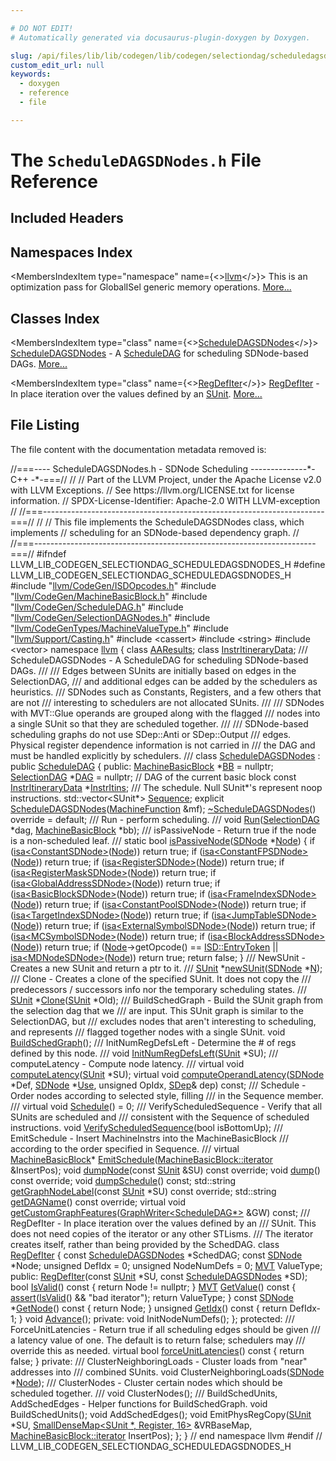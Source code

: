 ```yaml
---

# DO NOT EDIT!
# Automatically generated via docusaurus-plugin-doxygen by Doxygen.

slug: /api/files/lib/lib/codegen/lib/codegen/selectiondag/scheduledagsdnodes-h
custom_edit_url: null
keywords:
  - doxygen
  - reference
  - file

---
```





# The `ScheduleDAGSDNodes.h` File Reference

<DoxygenPage pluginConfig={pluginConfig}>



## Included Headers

<IncludesList>
<IncludesListItem
  filePath="llvm/CodeGen/ISDOpcodes.h"
  permalink="/docs/api/files/include/include/llvm/include/llvm/codegen/isdopcodes-h"
  isLocal="true" />
<IncludesListItem
  filePath="llvm/CodeGen/MachineBasicBlock.h"
  permalink="/docs/api/files/include/include/llvm/include/llvm/codegen/machinebasicblock-h"
  isLocal="true" />
<IncludesListItem
  filePath="llvm/CodeGen/ScheduleDAG.h"
  permalink="/docs/api/files/include/include/llvm/include/llvm/codegen/scheduledag-h"
  isLocal="true" />
<IncludesListItem
  filePath="llvm/CodeGen/SelectionDAGNodes.h"
  permalink="/docs/api/files/include/include/llvm/include/llvm/codegen/selectiondagnodes-h"
  isLocal="true" />
<IncludesListItem
  filePath="llvm/CodeGenTypes/MachineValueType.h"
  permalink="/docs/api/files/include/include/llvm/include/llvm/codegentypes/machinevaluetype-h"
  isLocal="true" />
<IncludesListItem
  filePath="llvm/Support/Casting.h"
  permalink="/docs/api/files/include/include/llvm/include/llvm/support/casting-h"
  isLocal="true" />
<IncludesListItem
  filePath="cassert"
  permalink=""
  isLocal="false" />
<IncludesListItem
  filePath="string"
  permalink=""
  isLocal="false" />
<IncludesListItem
  filePath="vector"
  permalink=""
  isLocal="false" />
</IncludesList>

## Namespaces Index

<MembersIndex>

<MembersIndexItem
  type="namespace"
  name={<><a href="/docs/api/namespaces/llvm">llvm</a></>}>
This is an optimization pass for GlobalISel generic memory operations. <a href="/docs/api/namespaces/llvm/#details">More...</a>
</MembersIndexItem>

</MembersIndex>

## Classes Index

<MembersIndex>

<MembersIndexItem
  type="class"
  name={<><a href="/docs/api/classes/llvm/scheduledagsdnodes">ScheduleDAGSDNodes</a></>}>
<a href="/docs/api/classes/llvm/scheduledagsdnodes">ScheduleDAGSDNodes</a> - A <a href="/docs/api/classes/llvm/scheduledag">ScheduleDAG</a> for scheduling SDNode-based DAGs. <a href="/docs/api/classes/llvm/scheduledagsdnodes/#details">More...</a>
</MembersIndexItem>

<MembersIndexItem
  type="class"
  name={<><a href="/docs/api/classes/llvm/scheduledagsdnodes/regdefiter">RegDefIter</a></>}>
<a href="/docs/api/classes/llvm/scheduledagsdnodes/regdefiter">RegDefIter</a> - In place iteration over the values defined by an <a href="/docs/api/classes/llvm/sunit">SUnit</a>. <a href="/docs/api/classes/llvm/scheduledagsdnodes/regdefiter/#details">More...</a>
</MembersIndexItem>

</MembersIndex>


## File Listing

The file content with the documentation metadata removed is:

<ProgramListing>

<Link id="l00001" /><CodeLine lineNumber="1"><span class="doxyHighlightComment">//===---- ScheduleDAGSDNodes.h - SDNode Scheduling --------------&#42;- C++ -&#42;-===//</span></CodeLine>
<Link id="l00002" /><CodeLine lineNumber="2"><span class="doxyHighlightComment">//</span></CodeLine>
<Link id="l00003" /><CodeLine lineNumber="3"><span class="doxyHighlightComment">// Part of the LLVM Project, under the Apache License v2.0 with LLVM Exceptions.</span></CodeLine>
<Link id="l00004" /><CodeLine lineNumber="4"><span class="doxyHighlightComment">// See https://llvm.org/LICENSE.txt for license information.</span></CodeLine>
<Link id="l00005" /><CodeLine lineNumber="5"><span class="doxyHighlightComment">// SPDX-License-Identifier: Apache-2.0 WITH LLVM-exception</span></CodeLine>
<Link id="l00006" /><CodeLine lineNumber="6"><span class="doxyHighlightComment">//</span></CodeLine>
<Link id="l00007" /><CodeLine lineNumber="7"><span class="doxyHighlightComment">//===----------------------------------------------------------------------===//</span></CodeLine>
<Link id="l00008" /><CodeLine lineNumber="8"><span class="doxyHighlightComment">//</span></CodeLine>
<Link id="l00009" /><CodeLine lineNumber="9"><span class="doxyHighlightComment">// This file implements the ScheduleDAGSDNodes class, which implements</span></CodeLine>
<Link id="l00010" /><CodeLine lineNumber="10"><span class="doxyHighlightComment">// scheduling for an SDNode-based dependency graph.</span></CodeLine>
<Link id="l00011" /><CodeLine lineNumber="11"><span class="doxyHighlightComment">//</span></CodeLine>
<Link id="l00012" /><CodeLine lineNumber="12"><span class="doxyHighlightComment">//===----------------------------------------------------------------------===//</span></CodeLine>
<Link id="l00013" /><CodeLine lineNumber="13"></CodeLine>
<Link id="l00014" /><CodeLine lineNumber="14"><span class="doxyHighlightPreprocessor">#ifndef LLVM&#95;LIB&#95;CODEGEN&#95;SELECTIONDAG&#95;SCHEDULEDAGSDNODES&#95;H</span></CodeLine>
<Link id="l00015" /><CodeLine lineNumber="15"><span class="doxyHighlightPreprocessor">#define LLVM&#95;LIB&#95;CODEGEN&#95;SELECTIONDAG&#95;SCHEDULEDAGSDNODES&#95;H</span></CodeLine>
<Link id="l00016" /><CodeLine lineNumber="16"></CodeLine>
<Link id="l00017" /><CodeLine lineNumber="17"><span class="doxyHighlightPreprocessor">#include &quot;<a href="/docs/api/files/include/include/llvm/include/llvm/codegen/isdopcodes-h">llvm/CodeGen/ISDOpcodes.h</a>&quot;</span></CodeLine>
<Link id="l00018" /><CodeLine lineNumber="18"><span class="doxyHighlightPreprocessor">#include &quot;<a href="/docs/api/files/include/include/llvm/include/llvm/codegen/machinebasicblock-h">llvm/CodeGen/MachineBasicBlock.h</a>&quot;</span></CodeLine>
<Link id="l00019" /><CodeLine lineNumber="19"><span class="doxyHighlightPreprocessor">#include &quot;<a href="/docs/api/files/include/include/llvm/include/llvm/codegen/scheduledag-h">llvm/CodeGen/ScheduleDAG.h</a>&quot;</span></CodeLine>
<Link id="l00020" /><CodeLine lineNumber="20"><span class="doxyHighlightPreprocessor">#include &quot;<a href="/docs/api/files/include/include/llvm/include/llvm/codegen/selectiondagnodes-h">llvm/CodeGen/SelectionDAGNodes.h</a>&quot;</span></CodeLine>
<Link id="l00021" /><CodeLine lineNumber="21"><span class="doxyHighlightPreprocessor">#include &quot;<a href="/docs/api/files/include/include/llvm/include/llvm/codegentypes/machinevaluetype-h">llvm/CodeGenTypes/MachineValueType.h</a>&quot;</span></CodeLine>
<Link id="l00022" /><CodeLine lineNumber="22"><span class="doxyHighlightPreprocessor">#include &quot;<a href="/docs/api/files/include/include/llvm/include/llvm/support/casting-h">llvm/Support/Casting.h</a>&quot;</span></CodeLine>
<Link id="l00023" /><CodeLine lineNumber="23"><span class="doxyHighlightPreprocessor">#include &lt;cassert&gt;</span></CodeLine>
<Link id="l00024" /><CodeLine lineNumber="24"><span class="doxyHighlightPreprocessor">#include &lt;string&gt;</span></CodeLine>
<Link id="l00025" /><CodeLine lineNumber="25"><span class="doxyHighlightPreprocessor">#include &lt;vector&gt;</span></CodeLine>
<Link id="l00026" /><CodeLine lineNumber="26"></CodeLine>
<Link id="l00027" /><CodeLine lineNumber="27"><span class="doxyHighlightKeyword">namespace </span><span class="doxyHighlight"><a href="/docs/api/namespaces/llvm">llvm</a> &#123;</span></CodeLine>
<Link id="l00028" /><CodeLine lineNumber="28"></CodeLine>
<Link id="l00029" /><CodeLine lineNumber="29"><span class="doxyHighlightKeyword">class </span><span class="doxyHighlight"><a href="/docs/api/classes/llvm/aaresults">AAResults</a>;</span></CodeLine>
<Link id="l00030" /><CodeLine lineNumber="30"><span class="doxyHighlightKeyword">class </span><span class="doxyHighlight"><a href="/docs/api/classes/llvm/instritinerarydata">InstrItineraryData</a>;</span></CodeLine>
<Link id="l00031" /><CodeLine lineNumber="31"></CodeLine>
<Link id="l00032" /><CodeLine lineNumber="32"><span class="doxyHighlightComment">  /// ScheduleDAGSDNodes - A ScheduleDAG for scheduling SDNode-based DAGs.</span></CodeLine>
<Link id="l00033" /><CodeLine lineNumber="33"><span class="doxyHighlightComment">  ///</span></CodeLine>
<Link id="l00034" /><CodeLine lineNumber="34"><span class="doxyHighlightComment">  /// Edges between SUnits are initially based on edges in the SelectionDAG,</span></CodeLine>
<Link id="l00035" /><CodeLine lineNumber="35"><span class="doxyHighlightComment">  /// and additional edges can be added by the schedulers as heuristics.</span></CodeLine>
<Link id="l00036" /><CodeLine lineNumber="36"><span class="doxyHighlightComment">  /// SDNodes such as Constants, Registers, and a few others that are not</span></CodeLine>
<Link id="l00037" /><CodeLine lineNumber="37"><span class="doxyHighlightComment">  /// interesting to schedulers are not allocated SUnits.</span></CodeLine>
<Link id="l00038" /><CodeLine lineNumber="38"><span class="doxyHighlightComment">  ///</span></CodeLine>
<Link id="l00039" /><CodeLine lineNumber="39"><span class="doxyHighlightComment">  /// SDNodes with MVT::Glue operands are grouped along with the flagged</span></CodeLine>
<Link id="l00040" /><CodeLine lineNumber="40"><span class="doxyHighlightComment">  /// nodes into a single SUnit so that they are scheduled together.</span></CodeLine>
<Link id="l00041" /><CodeLine lineNumber="41"><span class="doxyHighlightComment">  ///</span></CodeLine>
<Link id="l00042" /><CodeLine lineNumber="42"><span class="doxyHighlightComment">  /// SDNode-based scheduling graphs do not use SDep::Anti or SDep::Output</span></CodeLine>
<Link id="l00043" /><CodeLine lineNumber="43"><span class="doxyHighlightComment">  /// edges.  Physical register dependence information is not carried in</span></CodeLine>
<Link id="l00044" /><CodeLine lineNumber="44"><span class="doxyHighlightComment">  /// the DAG and must be handled explicitly by schedulers.</span></CodeLine>
<Link id="l00045" /><CodeLine lineNumber="45"><span class="doxyHighlightComment">  ///</span></CodeLine>
<Link id="l00046" /><CodeLine lineNumber="46" lineLink="/docs/api/classes/llvm/scheduledagsdnodes"><span class="doxyHighlight">  </span><span class="doxyHighlightKeyword">class </span><span class="doxyHighlight"><a href="/docs/api/classes/llvm/scheduledagsdnodes/#ad73652eab6e03e092e32bde82040c8c7">ScheduleDAGSDNodes</a> : </span><span class="doxyHighlightKeyword">public</span><span class="doxyHighlight"> <a href="/docs/api/classes/llvm/scheduledag/#a8bdf35180225e74794f7d23399a3db22">ScheduleDAG</a> &#123;</span></CodeLine>
<Link id="l00047" /><CodeLine lineNumber="47"><span class="doxyHighlight">  </span><span class="doxyHighlightKeyword">public</span><span class="doxyHighlight">:</span></CodeLine>
<Link id="l00048" /><CodeLine lineNumber="48" lineLink="/docs/api/classes/llvm/scheduledagsdnodes/#a9f718397926caadcb301ca1e00aaf68c"><span class="doxyHighlight">    <a href="/docs/api/classes/llvm/machinebasicblock">MachineBasicBlock</a> &#42;<a href="/docs/api/classes/llvm/scheduledagsdnodes/#a9f718397926caadcb301ca1e00aaf68c">BB</a> = </span><span class="doxyHighlightKeyword">nullptr</span><span class="doxyHighlight">;</span></CodeLine>
<Link id="l00049" /><CodeLine lineNumber="49" lineLink="/docs/api/classes/llvm/scheduledagsdnodes/#a2dbfb92f74a3067ce823a76e3266b0e0"><span class="doxyHighlight">    <a href="/docs/api/classes/llvm/selectiondag">SelectionDAG</a> &#42;<a href="/docs/api/classes/llvm/scheduledagsdnodes/#a2dbfb92f74a3067ce823a76e3266b0e0">DAG</a> = </span><span class="doxyHighlightKeyword">nullptr</span><span class="doxyHighlight">; </span><span class="doxyHighlightComment">// DAG of the current basic block</span></CodeLine>
<Link id="l00050" /><CodeLine lineNumber="50" lineLink="/docs/api/classes/llvm/scheduledagsdnodes/#a91db1a13eaa5f8a8ac8ac78b5a60791b"><span class="doxyHighlight">    </span><span class="doxyHighlightKeyword">const</span><span class="doxyHighlight"> <a href="/docs/api/classes/llvm/instritinerarydata">InstrItineraryData</a> &#42;<a href="/docs/api/classes/llvm/scheduledagsdnodes/#a91db1a13eaa5f8a8ac8ac78b5a60791b">InstrItins</a>;</span></CodeLine>
<Link id="l00051" /><CodeLine lineNumber="51"></CodeLine>
<Link id="l00052" /><CodeLine lineNumber="52"><span class="doxyHighlightComment">    /// The schedule. Null SUnit&#42;&#39;s represent noop instructions.</span></CodeLine>
<Link id="l00053" /><CodeLine lineNumber="53" lineLink="/docs/api/classes/llvm/scheduledagsdnodes/#a9e9bf8e61a41a12bd87df9f4c671b2c2"><span class="doxyHighlight">    std::vector&lt;SUnit&#42;&gt; <a href="/docs/api/classes/llvm/scheduledagsdnodes/#a9e9bf8e61a41a12bd87df9f4c671b2c2">Sequence</a>;</span></CodeLine>
<Link id="l00054" /><CodeLine lineNumber="54"></CodeLine>
<Link id="l00055" /><CodeLine lineNumber="55"><span class="doxyHighlight">    </span><span class="doxyHighlightKeyword">explicit</span><span class="doxyHighlight"> <a href="/docs/api/classes/llvm/scheduledagsdnodes/#ad73652eab6e03e092e32bde82040c8c7">ScheduleDAGSDNodes</a>(<a href="/docs/api/classes/llvm/machinefunction">MachineFunction</a> &amp;mf);</span></CodeLine>
<Link id="l00056" /><CodeLine lineNumber="56"></CodeLine>
<Link id="l00057" /><CodeLine lineNumber="57" lineLink="/docs/api/classes/llvm/scheduledagsdnodes/#a70000f67618d7404d40977cff48ebc1f"><span class="doxyHighlight">    <a href="/docs/api/classes/llvm/scheduledagsdnodes/#a70000f67618d7404d40977cff48ebc1f">~ScheduleDAGSDNodes</a>() </span><span class="doxyHighlightKeyword">override</span><span class="doxyHighlight"> = </span><span class="doxyHighlightKeywordFlow">default</span><span class="doxyHighlight">;</span></CodeLine>
<Link id="l00058" /><CodeLine lineNumber="58"></CodeLine>
<Link id="l00059" /><CodeLine lineNumber="59"><span class="doxyHighlightComment">    /// Run - perform scheduling.</span></CodeLine>
<Link id="l00060" /><CodeLine lineNumber="60"><span class="doxyHighlightComment">    ///</span></CodeLine>
<Link id="l00061" /><CodeLine lineNumber="61"><span class="doxyHighlight">    </span><span class="doxyHighlightKeywordType">void</span><span class="doxyHighlight"> <a href="/docs/api/classes/llvm/scheduledagsdnodes/#aa00d73e05dee6c2701209bac3d7786b8">Run</a>(<a href="/docs/api/classes/llvm/selectiondag">SelectionDAG</a> &#42;dag, <a href="/docs/api/classes/llvm/machinebasicblock">MachineBasicBlock</a> &#42;bb);</span></CodeLine>
<Link id="l00062" /><CodeLine lineNumber="62"></CodeLine>
<Link id="l00063" /><CodeLine lineNumber="63"><span class="doxyHighlightComment">    /// isPassiveNode - Return true if the node is a non-scheduled leaf.</span></CodeLine>
<Link id="l00064" /><CodeLine lineNumber="64"><span class="doxyHighlightComment">    ///</span></CodeLine>
<Link id="l00065" /><CodeLine lineNumber="65" lineLink="/docs/api/classes/llvm/scheduledagsdnodes/#a901a96fb8eb2598eed200755554567c0"><span class="doxyHighlight">    </span><span class="doxyHighlightKeyword">static</span><span class="doxyHighlight"> </span><span class="doxyHighlightKeywordType">bool</span><span class="doxyHighlight"> <a href="/docs/api/classes/llvm/scheduledagsdnodes/#a901a96fb8eb2598eed200755554567c0">isPassiveNode</a>(<a href="/docs/api/classes/llvm/sdnode">SDNode</a> &#42;<a href="/docs/api/classes/node">Node</a>) &#123;</span></CodeLine>
<Link id="l00066" /><CodeLine lineNumber="66"><span class="doxyHighlight">      </span><span class="doxyHighlightKeywordFlow">if</span><span class="doxyHighlight"> (<a href="/docs/api/namespaces/llvm/#a92ca992e52dddc420f4b069cae06dfbe">isa&lt;ConstantSDNode&gt;</a>(<a href="/docs/api/classes/node">Node</a>))       </span><span class="doxyHighlightKeywordFlow">return</span><span class="doxyHighlight"> </span><span class="doxyHighlightKeyword">true</span><span class="doxyHighlight">;</span></CodeLine>
<Link id="l00067" /><CodeLine lineNumber="67"><span class="doxyHighlight">      </span><span class="doxyHighlightKeywordFlow">if</span><span class="doxyHighlight"> (<a href="/docs/api/namespaces/llvm/#a92ca992e52dddc420f4b069cae06dfbe">isa&lt;ConstantFPSDNode&gt;</a>(<a href="/docs/api/classes/node">Node</a>))     </span><span class="doxyHighlightKeywordFlow">return</span><span class="doxyHighlight"> </span><span class="doxyHighlightKeyword">true</span><span class="doxyHighlight">;</span></CodeLine>
<Link id="l00068" /><CodeLine lineNumber="68"><span class="doxyHighlight">      </span><span class="doxyHighlightKeywordFlow">if</span><span class="doxyHighlight"> (<a href="/docs/api/namespaces/llvm/#a92ca992e52dddc420f4b069cae06dfbe">isa&lt;RegisterSDNode&gt;</a>(<a href="/docs/api/classes/node">Node</a>))       </span><span class="doxyHighlightKeywordFlow">return</span><span class="doxyHighlight"> </span><span class="doxyHighlightKeyword">true</span><span class="doxyHighlight">;</span></CodeLine>
<Link id="l00069" /><CodeLine lineNumber="69"><span class="doxyHighlight">      </span><span class="doxyHighlightKeywordFlow">if</span><span class="doxyHighlight"> (<a href="/docs/api/namespaces/llvm/#a92ca992e52dddc420f4b069cae06dfbe">isa&lt;RegisterMaskSDNode&gt;</a>(<a href="/docs/api/classes/node">Node</a>))   </span><span class="doxyHighlightKeywordFlow">return</span><span class="doxyHighlight"> </span><span class="doxyHighlightKeyword">true</span><span class="doxyHighlight">;</span></CodeLine>
<Link id="l00070" /><CodeLine lineNumber="70"><span class="doxyHighlight">      </span><span class="doxyHighlightKeywordFlow">if</span><span class="doxyHighlight"> (<a href="/docs/api/namespaces/llvm/#a92ca992e52dddc420f4b069cae06dfbe">isa&lt;GlobalAddressSDNode&gt;</a>(<a href="/docs/api/classes/node">Node</a>))  </span><span class="doxyHighlightKeywordFlow">return</span><span class="doxyHighlight"> </span><span class="doxyHighlightKeyword">true</span><span class="doxyHighlight">;</span></CodeLine>
<Link id="l00071" /><CodeLine lineNumber="71"><span class="doxyHighlight">      </span><span class="doxyHighlightKeywordFlow">if</span><span class="doxyHighlight"> (<a href="/docs/api/namespaces/llvm/#a92ca992e52dddc420f4b069cae06dfbe">isa&lt;BasicBlockSDNode&gt;</a>(<a href="/docs/api/classes/node">Node</a>))     </span><span class="doxyHighlightKeywordFlow">return</span><span class="doxyHighlight"> </span><span class="doxyHighlightKeyword">true</span><span class="doxyHighlight">;</span></CodeLine>
<Link id="l00072" /><CodeLine lineNumber="72"><span class="doxyHighlight">      </span><span class="doxyHighlightKeywordFlow">if</span><span class="doxyHighlight"> (<a href="/docs/api/namespaces/llvm/#a92ca992e52dddc420f4b069cae06dfbe">isa&lt;FrameIndexSDNode&gt;</a>(<a href="/docs/api/classes/node">Node</a>))     </span><span class="doxyHighlightKeywordFlow">return</span><span class="doxyHighlight"> </span><span class="doxyHighlightKeyword">true</span><span class="doxyHighlight">;</span></CodeLine>
<Link id="l00073" /><CodeLine lineNumber="73"><span class="doxyHighlight">      </span><span class="doxyHighlightKeywordFlow">if</span><span class="doxyHighlight"> (<a href="/docs/api/namespaces/llvm/#a92ca992e52dddc420f4b069cae06dfbe">isa&lt;ConstantPoolSDNode&gt;</a>(<a href="/docs/api/classes/node">Node</a>))   </span><span class="doxyHighlightKeywordFlow">return</span><span class="doxyHighlight"> </span><span class="doxyHighlightKeyword">true</span><span class="doxyHighlight">;</span></CodeLine>
<Link id="l00074" /><CodeLine lineNumber="74"><span class="doxyHighlight">      </span><span class="doxyHighlightKeywordFlow">if</span><span class="doxyHighlight"> (<a href="/docs/api/namespaces/llvm/#a92ca992e52dddc420f4b069cae06dfbe">isa&lt;TargetIndexSDNode&gt;</a>(<a href="/docs/api/classes/node">Node</a>))    </span><span class="doxyHighlightKeywordFlow">return</span><span class="doxyHighlight"> </span><span class="doxyHighlightKeyword">true</span><span class="doxyHighlight">;</span></CodeLine>
<Link id="l00075" /><CodeLine lineNumber="75"><span class="doxyHighlight">      </span><span class="doxyHighlightKeywordFlow">if</span><span class="doxyHighlight"> (<a href="/docs/api/namespaces/llvm/#a92ca992e52dddc420f4b069cae06dfbe">isa&lt;JumpTableSDNode&gt;</a>(<a href="/docs/api/classes/node">Node</a>))      </span><span class="doxyHighlightKeywordFlow">return</span><span class="doxyHighlight"> </span><span class="doxyHighlightKeyword">true</span><span class="doxyHighlight">;</span></CodeLine>
<Link id="l00076" /><CodeLine lineNumber="76"><span class="doxyHighlight">      </span><span class="doxyHighlightKeywordFlow">if</span><span class="doxyHighlight"> (<a href="/docs/api/namespaces/llvm/#a92ca992e52dddc420f4b069cae06dfbe">isa&lt;ExternalSymbolSDNode&gt;</a>(<a href="/docs/api/classes/node">Node</a>)) </span><span class="doxyHighlightKeywordFlow">return</span><span class="doxyHighlight"> </span><span class="doxyHighlightKeyword">true</span><span class="doxyHighlight">;</span></CodeLine>
<Link id="l00077" /><CodeLine lineNumber="77"><span class="doxyHighlight">      </span><span class="doxyHighlightKeywordFlow">if</span><span class="doxyHighlight"> (<a href="/docs/api/namespaces/llvm/#a92ca992e52dddc420f4b069cae06dfbe">isa&lt;MCSymbolSDNode&gt;</a>(<a href="/docs/api/classes/node">Node</a>))       </span><span class="doxyHighlightKeywordFlow">return</span><span class="doxyHighlight"> </span><span class="doxyHighlightKeyword">true</span><span class="doxyHighlight">;</span></CodeLine>
<Link id="l00078" /><CodeLine lineNumber="78"><span class="doxyHighlight">      </span><span class="doxyHighlightKeywordFlow">if</span><span class="doxyHighlight"> (<a href="/docs/api/namespaces/llvm/#a92ca992e52dddc420f4b069cae06dfbe">isa&lt;BlockAddressSDNode&gt;</a>(<a href="/docs/api/classes/node">Node</a>))   </span><span class="doxyHighlightKeywordFlow">return</span><span class="doxyHighlight"> </span><span class="doxyHighlightKeyword">true</span><span class="doxyHighlight">;</span></CodeLine>
<Link id="l00079" /><CodeLine lineNumber="79"><span class="doxyHighlight">      </span><span class="doxyHighlightKeywordFlow">if</span><span class="doxyHighlight"> (<a href="/docs/api/classes/node">Node</a>-&gt;getOpcode() == <a href="/docs/api/namespaces/llvm/isd/#a22ea9cec080dd5f4f47ba234c2f59110a926013f6dca240eca95aca66c8d3e74b">ISD::EntryToken</a> ||</span></CodeLine>
<Link id="l00080" /><CodeLine lineNumber="80"><span class="doxyHighlight">          <a href="/docs/api/namespaces/llvm/#a92ca992e52dddc420f4b069cae06dfbe">isa&lt;MDNodeSDNode&gt;</a>(<a href="/docs/api/classes/node">Node</a>)) </span><span class="doxyHighlightKeywordFlow">return</span><span class="doxyHighlight"> </span><span class="doxyHighlightKeyword">true</span><span class="doxyHighlight">;</span></CodeLine>
<Link id="l00081" /><CodeLine lineNumber="81"><span class="doxyHighlight">      </span><span class="doxyHighlightKeywordFlow">return</span><span class="doxyHighlight"> </span><span class="doxyHighlightKeyword">false</span><span class="doxyHighlight">;</span></CodeLine>
<Link id="l00082" /><CodeLine lineNumber="82"><span class="doxyHighlight">    &#125;</span></CodeLine>
<Link id="l00083" /><CodeLine lineNumber="83"></CodeLine>
<Link id="l00084" /><CodeLine lineNumber="84"><span class="doxyHighlightComment">    /// NewSUnit - Creates a new SUnit and return a ptr to it.</span></CodeLine>
<Link id="l00085" /><CodeLine lineNumber="85"><span class="doxyHighlightComment">    ///</span></CodeLine>
<Link id="l00086" /><CodeLine lineNumber="86"><span class="doxyHighlight">    <a href="/docs/api/classes/llvm/sunit">SUnit</a> &#42;<a href="/docs/api/classes/llvm/scheduledagsdnodes/#a15c0200b4b6e12b97d270fbea215443e">newSUnit</a>(<a href="/docs/api/classes/llvm/sdnode">SDNode</a> &#42;<a href="/docs/api/files/lib/lib/support/regcomp-c/#a0240ac851181b84ac374872dc5434ee4">N</a>);</span></CodeLine>
<Link id="l00087" /><CodeLine lineNumber="87"></CodeLine>
<Link id="l00088" /><CodeLine lineNumber="88"><span class="doxyHighlightComment">    /// Clone - Creates a clone of the specified SUnit. It does not copy the</span></CodeLine>
<Link id="l00089" /><CodeLine lineNumber="89"><span class="doxyHighlightComment">    /// predecessors / successors info nor the temporary scheduling states.</span></CodeLine>
<Link id="l00090" /><CodeLine lineNumber="90"><span class="doxyHighlightComment">    ///</span></CodeLine>
<Link id="l00091" /><CodeLine lineNumber="91"><span class="doxyHighlight">    <a href="/docs/api/classes/llvm/sunit">SUnit</a> &#42;<a href="/docs/api/classes/llvm/scheduledagsdnodes/#abb309c4ecf566e6daf86db0edbb0dbc5">Clone</a>(<a href="/docs/api/classes/llvm/sunit">SUnit</a> &#42;Old);</span></CodeLine>
<Link id="l00092" /><CodeLine lineNumber="92"></CodeLine>
<Link id="l00093" /><CodeLine lineNumber="93"><span class="doxyHighlightComment">    /// BuildSchedGraph - Build the SUnit graph from the selection dag that we</span></CodeLine>
<Link id="l00094" /><CodeLine lineNumber="94"><span class="doxyHighlightComment">    /// are input.  This SUnit graph is similar to the SelectionDAG, but</span></CodeLine>
<Link id="l00095" /><CodeLine lineNumber="95"><span class="doxyHighlightComment">    /// excludes nodes that aren&#39;t interesting to scheduling, and represents</span></CodeLine>
<Link id="l00096" /><CodeLine lineNumber="96"><span class="doxyHighlightComment">    /// flagged together nodes with a single SUnit.</span></CodeLine>
<Link id="l00097" /><CodeLine lineNumber="97"><span class="doxyHighlight">    </span><span class="doxyHighlightKeywordType">void</span><span class="doxyHighlight"> <a href="/docs/api/classes/llvm/scheduledagsdnodes/#aa88c65a5abb5774125c8d66a48d07adf">BuildSchedGraph</a>();</span></CodeLine>
<Link id="l00098" /><CodeLine lineNumber="98"></CodeLine>
<Link id="l00099" /><CodeLine lineNumber="99"><span class="doxyHighlightComment">    /// InitNumRegDefsLeft - Determine the # of regs defined by this node.</span></CodeLine>
<Link id="l00100" /><CodeLine lineNumber="100"><span class="doxyHighlightComment">    ///</span></CodeLine>
<Link id="l00101" /><CodeLine lineNumber="101"><span class="doxyHighlight">    </span><span class="doxyHighlightKeywordType">void</span><span class="doxyHighlight"> <a href="/docs/api/classes/llvm/scheduledagsdnodes/#a9e19da5240e1c311814f574bb0c235a4">InitNumRegDefsLeft</a>(<a href="/docs/api/classes/llvm/sunit">SUnit</a> &#42;SU);</span></CodeLine>
<Link id="l00102" /><CodeLine lineNumber="102"></CodeLine>
<Link id="l00103" /><CodeLine lineNumber="103"><span class="doxyHighlightComment">    /// computeLatency - Compute node latency.</span></CodeLine>
<Link id="l00104" /><CodeLine lineNumber="104"><span class="doxyHighlightComment">    ///</span></CodeLine>
<Link id="l00105" /><CodeLine lineNumber="105"><span class="doxyHighlight">    </span><span class="doxyHighlightKeyword">virtual</span><span class="doxyHighlight"> </span><span class="doxyHighlightKeywordType">void</span><span class="doxyHighlight"> <a href="/docs/api/classes/llvm/scheduledagsdnodes/#a6ab45d1027ab01be9c371634c49d077b">computeLatency</a>(<a href="/docs/api/classes/llvm/sunit">SUnit</a> &#42;SU);</span></CodeLine>
<Link id="l00106" /><CodeLine lineNumber="106"></CodeLine>
<Link id="l00107" /><CodeLine lineNumber="107"><span class="doxyHighlight">    </span><span class="doxyHighlightKeyword">virtual</span><span class="doxyHighlight"> </span><span class="doxyHighlightKeywordType">void</span><span class="doxyHighlight"> <a href="/docs/api/classes/llvm/scheduledagsdnodes/#ae7e825d2af275c631d66e063c4eff615">computeOperandLatency</a>(<a href="/docs/api/classes/llvm/sdnode">SDNode</a> &#42;Def, <a href="/docs/api/classes/llvm/sdnode">SDNode</a> &#42;<a href="/docs/api/classes/llvm/use">Use</a>,</span></CodeLine>
<Link id="l00108" /><CodeLine lineNumber="108"><span class="doxyHighlight">                                       </span><span class="doxyHighlightKeywordType">unsigned</span><span class="doxyHighlight"> OpIdx, <a href="/docs/api/classes/llvm/sdep">SDep</a>&amp; dep) </span><span class="doxyHighlightKeyword">const</span><span class="doxyHighlight">;</span></CodeLine>
<Link id="l00109" /><CodeLine lineNumber="109"></CodeLine>
<Link id="l00110" /><CodeLine lineNumber="110"><span class="doxyHighlightComment">    /// Schedule - Order nodes according to selected style, filling</span></CodeLine>
<Link id="l00111" /><CodeLine lineNumber="111"><span class="doxyHighlightComment">    /// in the Sequence member.</span></CodeLine>
<Link id="l00112" /><CodeLine lineNumber="112"><span class="doxyHighlightComment">    ///</span></CodeLine>
<Link id="l00113" /><CodeLine lineNumber="113" lineLink="/docs/api/classes/llvm/scheduledagsdnodes/#a6730dde277dec2e2f901917520c8b3cc"><span class="doxyHighlight">    </span><span class="doxyHighlightKeyword">virtual</span><span class="doxyHighlight"> </span><span class="doxyHighlightKeywordType">void</span><span class="doxyHighlight"> <a href="/docs/api/classes/llvm/scheduledagsdnodes/#a6730dde277dec2e2f901917520c8b3cc">Schedule</a>() = 0;</span></CodeLine>
<Link id="l00114" /><CodeLine lineNumber="114"></CodeLine>
<Link id="l00115" /><CodeLine lineNumber="115"><span class="doxyHighlightComment">    /// VerifyScheduledSequence - Verify that all SUnits are scheduled and</span></CodeLine>
<Link id="l00116" /><CodeLine lineNumber="116"><span class="doxyHighlightComment">    /// consistent with the Sequence of scheduled instructions.</span></CodeLine>
<Link id="l00117" /><CodeLine lineNumber="117"><span class="doxyHighlight">    </span><span class="doxyHighlightKeywordType">void</span><span class="doxyHighlight"> <a href="/docs/api/classes/llvm/scheduledagsdnodes/#a4b8c5a6f17aa50ecc8f64f74d4ba5e47">VerifyScheduledSequence</a>(</span><span class="doxyHighlightKeywordType">bool</span><span class="doxyHighlight"> isBottomUp);</span></CodeLine>
<Link id="l00118" /><CodeLine lineNumber="118"></CodeLine>
<Link id="l00119" /><CodeLine lineNumber="119"><span class="doxyHighlightComment">    /// EmitSchedule - Insert MachineInstrs into the MachineBasicBlock</span></CodeLine>
<Link id="l00120" /><CodeLine lineNumber="120"><span class="doxyHighlightComment">    /// according to the order specified in Sequence.</span></CodeLine>
<Link id="l00121" /><CodeLine lineNumber="121"><span class="doxyHighlightComment">    ///</span></CodeLine>
<Link id="l00122" /><CodeLine lineNumber="122"><span class="doxyHighlight">    </span><span class="doxyHighlightKeyword">virtual</span><span class="doxyHighlight"> <a href="/docs/api/classes/llvm/machinebasicblock">MachineBasicBlock</a>&#42;</span></CodeLine>
<Link id="l00123" /><CodeLine lineNumber="123"><span class="doxyHighlight">    <a href="/docs/api/classes/llvm/scheduledagsdnodes/#a6f60ed03227dbeb711a3ae9b1f0238e9">EmitSchedule</a>(<a href="/docs/api/classes/llvm/machinebasicblock/#ae34c996b58df9b9ce6695a0c8b70c533">MachineBasicBlock::iterator</a> &amp;InsertPos);</span></CodeLine>
<Link id="l00124" /><CodeLine lineNumber="124"></CodeLine>
<Link id="l00125" /><CodeLine lineNumber="125"><span class="doxyHighlight">    </span><span class="doxyHighlightKeywordType">void</span><span class="doxyHighlight"> <a href="/docs/api/classes/llvm/scheduledagsdnodes/#ab34667f1d218ea0b6566dd8f861dfe93">dumpNode</a>(</span><span class="doxyHighlightKeyword">const</span><span class="doxyHighlight"> <a href="/docs/api/classes/llvm/sunit">SUnit</a> &amp;SU) </span><span class="doxyHighlightKeyword">const override</span><span class="doxyHighlight">;</span></CodeLine>
<Link id="l00126" /><CodeLine lineNumber="126"><span class="doxyHighlight">    </span><span class="doxyHighlightKeywordType">void</span><span class="doxyHighlight"> <a href="/docs/api/classes/llvm/scheduledagsdnodes/#aacd9b18c4caf8c84e5bf1e9912f44022">dump</a>() </span><span class="doxyHighlightKeyword">const override</span><span class="doxyHighlight">;</span></CodeLine>
<Link id="l00127" /><CodeLine lineNumber="127"><span class="doxyHighlight">    </span><span class="doxyHighlightKeywordType">void</span><span class="doxyHighlight"> <a href="/docs/api/classes/llvm/scheduledagsdnodes/#ad8f08e38b6a51a322e450fc0cb6351f9">dumpSchedule</a>() </span><span class="doxyHighlightKeyword">const</span><span class="doxyHighlight">;</span></CodeLine>
<Link id="l00128" /><CodeLine lineNumber="128"></CodeLine>
<Link id="l00129" /><CodeLine lineNumber="129"><span class="doxyHighlight">    std::string <a href="/docs/api/classes/llvm/scheduledagsdnodes/#a8cbdb500ba4abd11fd23de4e7a020a2d">getGraphNodeLabel</a>(</span><span class="doxyHighlightKeyword">const</span><span class="doxyHighlight"> <a href="/docs/api/classes/llvm/sunit">SUnit</a> &#42;SU) </span><span class="doxyHighlightKeyword">const override</span><span class="doxyHighlight">;</span></CodeLine>
<Link id="l00130" /><CodeLine lineNumber="130"></CodeLine>
<Link id="l00131" /><CodeLine lineNumber="131"><span class="doxyHighlight">    std::string <a href="/docs/api/classes/llvm/scheduledagsdnodes/#a6b08a15af6f0a05a50270e7848c259c3">getDAGName</a>() </span><span class="doxyHighlightKeyword">const override</span><span class="doxyHighlight">;</span></CodeLine>
<Link id="l00132" /><CodeLine lineNumber="132"></CodeLine>
<Link id="l00133" /><CodeLine lineNumber="133"><span class="doxyHighlight">    </span><span class="doxyHighlightKeyword">virtual</span><span class="doxyHighlight"> </span><span class="doxyHighlightKeywordType">void</span><span class="doxyHighlight"> <a href="/docs/api/classes/llvm/scheduledagsdnodes/#a0923f09dc063b0d957449c45c562ca08">getCustomGraphFeatures</a>(<a href="/docs/api/classes/llvm/graphwriter">GraphWriter&lt;ScheduleDAG&#42;&gt;</a> &amp;GW) </span><span class="doxyHighlightKeyword">const</span><span class="doxyHighlight">;</span></CodeLine>
<Link id="l00134" /><CodeLine lineNumber="134"></CodeLine>
<Link id="l00135" /><CodeLine lineNumber="135"><span class="doxyHighlightComment">    /// RegDefIter - In place iteration over the values defined by an</span></CodeLine>
<Link id="l00136" /><CodeLine lineNumber="136"><span class="doxyHighlightComment">    /// SUnit. This does not need copies of the iterator or any other STLisms.</span></CodeLine>
<Link id="l00137" /><CodeLine lineNumber="137"><span class="doxyHighlightComment">    /// The iterator creates itself, rather than being provided by the SchedDAG.</span></CodeLine>
<Link id="l00138" /><CodeLine lineNumber="138" lineLink="/docs/api/classes/llvm/scheduledagsdnodes/regdefiter"><span class="doxyHighlight">    </span><span class="doxyHighlightKeyword">class </span><span class="doxyHighlight"><a href="/docs/api/classes/llvm/scheduledagsdnodes/regdefiter/#a6e7a3b904f789436ffa4c1d046e03f60">RegDefIter</a> &#123;</span></CodeLine>
<Link id="l00139" /><CodeLine lineNumber="139"><span class="doxyHighlight">      </span><span class="doxyHighlightKeyword">const</span><span class="doxyHighlight"> <a href="/docs/api/classes/llvm/scheduledagsdnodes/#ad73652eab6e03e092e32bde82040c8c7">ScheduleDAGSDNodes</a> &#42;SchedDAG;</span></CodeLine>
<Link id="l00140" /><CodeLine lineNumber="140"><span class="doxyHighlight">      </span><span class="doxyHighlightKeyword">const</span><span class="doxyHighlight"> <a href="/docs/api/classes/llvm/sdnode">SDNode</a> &#42;Node;</span></CodeLine>
<Link id="l00141" /><CodeLine lineNumber="141"><span class="doxyHighlight">      </span><span class="doxyHighlightKeywordType">unsigned</span><span class="doxyHighlight"> DefIdx = 0;</span></CodeLine>
<Link id="l00142" /><CodeLine lineNumber="142"><span class="doxyHighlight">      </span><span class="doxyHighlightKeywordType">unsigned</span><span class="doxyHighlight"> NodeNumDefs = 0;</span></CodeLine>
<Link id="l00143" /><CodeLine lineNumber="143"><span class="doxyHighlight">      <a href="/docs/api/classes/llvm/mvt">MVT</a> ValueType;</span></CodeLine>
<Link id="l00144" /><CodeLine lineNumber="144"></CodeLine>
<Link id="l00145" /><CodeLine lineNumber="145"><span class="doxyHighlight">    </span><span class="doxyHighlightKeyword">public</span><span class="doxyHighlight">:</span></CodeLine>
<Link id="l00146" /><CodeLine lineNumber="146"><span class="doxyHighlight">      <a href="/docs/api/classes/llvm/scheduledagsdnodes/regdefiter/#a6e7a3b904f789436ffa4c1d046e03f60">RegDefIter</a>(</span><span class="doxyHighlightKeyword">const</span><span class="doxyHighlight"> <a href="/docs/api/classes/llvm/sunit">SUnit</a> &#42;SU, </span><span class="doxyHighlightKeyword">const</span><span class="doxyHighlight"> <a href="/docs/api/classes/llvm/scheduledagsdnodes/#ad73652eab6e03e092e32bde82040c8c7">ScheduleDAGSDNodes</a> &#42;SD);</span></CodeLine>
<Link id="l00147" /><CodeLine lineNumber="147"></CodeLine>
<Link id="l00148" /><CodeLine lineNumber="148" lineLink="/docs/api/classes/llvm/scheduledagsdnodes/regdefiter/#a8d2c4562087d2d84212d353d42ecafa8"><span class="doxyHighlight">      </span><span class="doxyHighlightKeywordType">bool</span><span class="doxyHighlight"> <a href="/docs/api/classes/llvm/scheduledagsdnodes/regdefiter/#a8d2c4562087d2d84212d353d42ecafa8">IsValid</a>()</span><span class="doxyHighlightKeyword"> const </span><span class="doxyHighlight">&#123; </span><span class="doxyHighlightKeywordFlow">return</span><span class="doxyHighlight"> Node != </span><span class="doxyHighlightKeyword">nullptr</span><span class="doxyHighlight">; &#125;</span></CodeLine>
<Link id="l00149" /><CodeLine lineNumber="149"></CodeLine>
<Link id="l00150" /><CodeLine lineNumber="150" lineLink="/docs/api/classes/llvm/scheduledagsdnodes/regdefiter/#af2720a50e71371835b268cb14938e718"><span class="doxyHighlight">      <a href="/docs/api/classes/llvm/mvt">MVT</a> <a href="/docs/api/classes/llvm/scheduledagsdnodes/regdefiter/#af2720a50e71371835b268cb14938e718">GetValue</a>()</span><span class="doxyHighlightKeyword"> const </span><span class="doxyHighlight">&#123;</span></CodeLine>
<Link id="l00151" /><CodeLine lineNumber="151"><span class="doxyHighlight">        <a href="/docs/api/files/lib/lib/target/lib/target/amdgpu/silowercontrolflow-cpp/#a4868c5d81c5ccc98c47aeab6244346a0">assert</a>(<a href="/docs/api/classes/llvm/scheduledagsdnodes/regdefiter/#a8d2c4562087d2d84212d353d42ecafa8">IsValid</a>() &amp;&amp; </span><span class="doxyHighlightStringLiteral">&quot;bad iterator&quot;</span><span class="doxyHighlight">);</span></CodeLine>
<Link id="l00152" /><CodeLine lineNumber="152"><span class="doxyHighlight">        </span><span class="doxyHighlightKeywordFlow">return</span><span class="doxyHighlight"> ValueType;</span></CodeLine>
<Link id="l00153" /><CodeLine lineNumber="153"><span class="doxyHighlight">      &#125;</span></CodeLine>
<Link id="l00154" /><CodeLine lineNumber="154"></CodeLine>
<Link id="l00155" /><CodeLine lineNumber="155" lineLink="/docs/api/classes/llvm/scheduledagsdnodes/regdefiter/#af29b074e10471b61ef7de6b8bf0a1766"><span class="doxyHighlight">      </span><span class="doxyHighlightKeyword">const</span><span class="doxyHighlight"> <a href="/docs/api/classes/llvm/sdnode">SDNode</a> &#42;<a href="/docs/api/classes/llvm/scheduledagsdnodes/regdefiter/#af29b074e10471b61ef7de6b8bf0a1766">GetNode</a>()</span><span class="doxyHighlightKeyword"> const </span><span class="doxyHighlight">&#123;</span></CodeLine>
<Link id="l00156" /><CodeLine lineNumber="156"><span class="doxyHighlight">        </span><span class="doxyHighlightKeywordFlow">return</span><span class="doxyHighlight"> Node;</span></CodeLine>
<Link id="l00157" /><CodeLine lineNumber="157"><span class="doxyHighlight">      &#125;</span></CodeLine>
<Link id="l00158" /><CodeLine lineNumber="158"></CodeLine>
<Link id="l00159" /><CodeLine lineNumber="159" lineLink="/docs/api/classes/llvm/scheduledagsdnodes/regdefiter/#a0fe4cd2a914e4522e20f197108436102"><span class="doxyHighlight">      </span><span class="doxyHighlightKeywordType">unsigned</span><span class="doxyHighlight"> <a href="/docs/api/classes/llvm/scheduledagsdnodes/regdefiter/#a0fe4cd2a914e4522e20f197108436102">GetIdx</a>()</span><span class="doxyHighlightKeyword"> const </span><span class="doxyHighlight">&#123;</span></CodeLine>
<Link id="l00160" /><CodeLine lineNumber="160"><span class="doxyHighlight">        </span><span class="doxyHighlightKeywordFlow">return</span><span class="doxyHighlight"> DefIdx-1;</span></CodeLine>
<Link id="l00161" /><CodeLine lineNumber="161"><span class="doxyHighlight">      &#125;</span></CodeLine>
<Link id="l00162" /><CodeLine lineNumber="162"></CodeLine>
<Link id="l00163" /><CodeLine lineNumber="163"><span class="doxyHighlight">      </span><span class="doxyHighlightKeywordType">void</span><span class="doxyHighlight"> <a href="/docs/api/classes/llvm/scheduledagsdnodes/regdefiter/#a89d82bc3e4d32e5387f6632c5cff4cd3">Advance</a>();</span></CodeLine>
<Link id="l00164" /><CodeLine lineNumber="164"></CodeLine>
<Link id="l00165" /><CodeLine lineNumber="165"><span class="doxyHighlight">    </span><span class="doxyHighlightKeyword">private</span><span class="doxyHighlight">:</span></CodeLine>
<Link id="l00166" /><CodeLine lineNumber="166"><span class="doxyHighlight">      </span><span class="doxyHighlightKeywordType">void</span><span class="doxyHighlight"> InitNodeNumDefs();</span></CodeLine>
<Link id="l00167" /><CodeLine lineNumber="167"><span class="doxyHighlight">    &#125;;</span></CodeLine>
<Link id="l00168" /><CodeLine lineNumber="168"></CodeLine>
<Link id="l00169" /><CodeLine lineNumber="169"><span class="doxyHighlight">  </span><span class="doxyHighlightKeyword">protected</span><span class="doxyHighlight">:</span></CodeLine>
<Link id="l00170" /><CodeLine lineNumber="170"><span class="doxyHighlightComment">    /// ForceUnitLatencies - Return true if all scheduling edges should be given</span></CodeLine>
<Link id="l00171" /><CodeLine lineNumber="171"><span class="doxyHighlightComment">    /// a latency value of one.  The default is to return false; schedulers may</span></CodeLine>
<Link id="l00172" /><CodeLine lineNumber="172"><span class="doxyHighlightComment">    /// override this as needed.</span></CodeLine>
<Link id="l00173" /><CodeLine lineNumber="173" lineLink="/docs/api/classes/llvm/scheduledagsdnodes/#a730a3e9cea2f0a6383aacbb13b40dd10"><span class="doxyHighlight">    </span><span class="doxyHighlightKeyword">virtual</span><span class="doxyHighlight"> </span><span class="doxyHighlightKeywordType">bool</span><span class="doxyHighlight"> <a href="/docs/api/classes/llvm/scheduledagsdnodes/#a730a3e9cea2f0a6383aacbb13b40dd10">forceUnitLatencies</a>()</span><span class="doxyHighlightKeyword"> const </span><span class="doxyHighlight">&#123; </span><span class="doxyHighlightKeywordFlow">return</span><span class="doxyHighlight"> </span><span class="doxyHighlightKeyword">false</span><span class="doxyHighlight">; &#125;</span></CodeLine>
<Link id="l00174" /><CodeLine lineNumber="174"></CodeLine>
<Link id="l00175" /><CodeLine lineNumber="175"><span class="doxyHighlight">  </span><span class="doxyHighlightKeyword">private</span><span class="doxyHighlight">:</span></CodeLine>
<Link id="l00176" /><CodeLine lineNumber="176"><span class="doxyHighlightComment">    /// ClusterNeighboringLoads - Cluster loads from &quot;near&quot; addresses into</span></CodeLine>
<Link id="l00177" /><CodeLine lineNumber="177"><span class="doxyHighlightComment">    /// combined SUnits.</span></CodeLine>
<Link id="l00178" /><CodeLine lineNumber="178"><span class="doxyHighlight">    </span><span class="doxyHighlightKeywordType">void</span><span class="doxyHighlight"> ClusterNeighboringLoads(<a href="/docs/api/classes/llvm/sdnode">SDNode</a> &#42;<a href="/docs/api/classes/node">Node</a>);</span></CodeLine>
<Link id="l00179" /><CodeLine lineNumber="179"><span class="doxyHighlightComment">    /// ClusterNodes - Cluster certain nodes which should be scheduled together.</span></CodeLine>
<Link id="l00180" /><CodeLine lineNumber="180"><span class="doxyHighlightComment">    ///</span></CodeLine>
<Link id="l00181" /><CodeLine lineNumber="181"><span class="doxyHighlight">    </span><span class="doxyHighlightKeywordType">void</span><span class="doxyHighlight"> ClusterNodes();</span></CodeLine>
<Link id="l00182" /><CodeLine lineNumber="182"></CodeLine>
<Link id="l00183" /><CodeLine lineNumber="183"><span class="doxyHighlightComment">    /// BuildSchedUnits, AddSchedEdges - Helper functions for BuildSchedGraph.</span></CodeLine>
<Link id="l00184" /><CodeLine lineNumber="184"><span class="doxyHighlight">    </span><span class="doxyHighlightKeywordType">void</span><span class="doxyHighlight"> BuildSchedUnits();</span></CodeLine>
<Link id="l00185" /><CodeLine lineNumber="185"><span class="doxyHighlight">    </span><span class="doxyHighlightKeywordType">void</span><span class="doxyHighlight"> AddSchedEdges();</span></CodeLine>
<Link id="l00186" /><CodeLine lineNumber="186"></CodeLine>
<Link id="l00187" /><CodeLine lineNumber="187"><span class="doxyHighlight">    </span><span class="doxyHighlightKeywordType">void</span><span class="doxyHighlight"> EmitPhysRegCopy(<a href="/docs/api/classes/llvm/sunit">SUnit</a> &#42;SU,</span></CodeLine>
<Link id="l00188" /><CodeLine lineNumber="188"><span class="doxyHighlight">                         <a href="/docs/api/classes/llvm/smalldensemap">SmallDenseMap&lt;SUnit &#42;, Register, 16&gt;</a> &amp;VRBaseMap,</span></CodeLine>
<Link id="l00189" /><CodeLine lineNumber="189"><span class="doxyHighlight">                         <a href="/docs/api/classes/llvm/machinebasicblock/#ae34c996b58df9b9ce6695a0c8b70c533">MachineBasicBlock::iterator</a> InsertPos);</span></CodeLine>
<Link id="l00190" /><CodeLine lineNumber="190"><span class="doxyHighlight">  &#125;;</span></CodeLine>
<Link id="l00191" /><CodeLine lineNumber="191"></CodeLine>
<Link id="l00192" /><CodeLine lineNumber="192"><span class="doxyHighlight">&#125; </span><span class="doxyHighlightComment">// end namespace llvm</span></CodeLine>
<Link id="l00193" /><CodeLine lineNumber="193"></CodeLine>
<Link id="l00194" /><CodeLine lineNumber="194"><span class="doxyHighlightPreprocessor">#endif </span><span class="doxyHighlightComment">// LLVM&#95;LIB&#95;CODEGEN&#95;SELECTIONDAG&#95;SCHEDULEDAGSDNODES&#95;H</span></CodeLine>

</ProgramListing>


</DoxygenPage>
